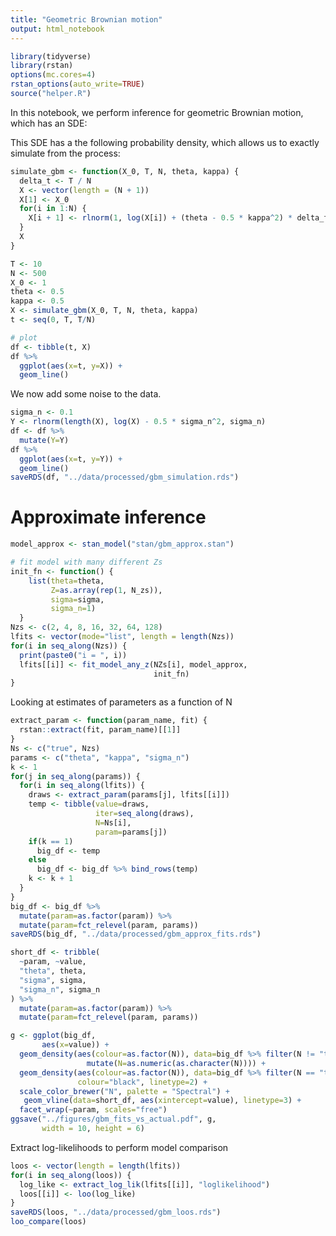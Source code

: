 ```yaml
---
title: "Geometric Brownian motion"
output: html_notebook
---
```


```r
library(tidyverse)
library(rstan)
options(mc.cores=4)
rstan_options(auto_write=TRUE)
source("helper.R")
```

In this notebook, we perform inference for geometric Brownian motion, which has an SDE:

\begin{equation}
  dX(t) = \theta X(t) + \kappa X(t) dW(t)
\end{equation}

This SDE has a the following probability density, which allows us to exactly simulate from the process:

\begin{equation}
  X(t+\delta t) | X(t) \sim \text{log-normal}(\log X(t) + (\theta - 0.5\kappa^2)\delta_t, \kappa \sqrt{t})
\end{equation}


```r
simulate_gbm <- function(X_0, T, N, theta, kappa) {
  delta_t <- T / N
  X <- vector(length = (N + 1))
  X[1] <- X_0
  for(i in 1:N) {
    X[i + 1] <- rlnorm(1, log(X[i]) + (theta - 0.5 * kappa^2) * delta_t, kappa * sqrt(delta_t))
  }
  X
}

T <- 10
N <- 500
X_0 <- 1
theta <- 0.5
kappa <- 0.5
X <- simulate_gbm(X_0, T, N, theta, kappa)
t <- seq(0, T, T/N)

# plot
df <- tibble(t, X)
df %>% 
  ggplot(aes(x=t, y=X)) +
  geom_line()
```

We now add some noise to the data.
```r
sigma_n <- 0.1
Y <- rlnorm(length(X), log(X) - 0.5 * sigma_n^2, sigma_n)
df <- df %>% 
  mutate(Y=Y)
df %>% 
  ggplot(aes(x=t, y=Y)) +
  geom_line()
saveRDS(df, "../data/processed/gbm_simulation.rds")
```

# Approximate inference
```r
model_approx <- stan_model("stan/gbm_approx.stan")

# fit model with many different Zs
init_fn <- function() {
    list(theta=theta,
         Z=as.array(rep(1, N_zs)),
         sigma=sigma,
         sigma_n=1)
  }
Nzs <- c(2, 4, 8, 16, 32, 64, 128)
lfits <- vector(mode="list", length = length(Nzs))
for(i in seq_along(Nzs)) {
  print(paste0("i = ", i))
  lfits[[i]] <- fit_model_any_z(NZs[i], model_approx,
                                init_fn)
}
```

Looking at estimates of parameters as a function of N
```r
extract_param <- function(param_name, fit) {
  rstan::extract(fit, param_name)[[1]]
}
Ns <- c("true", Nzs)
params <- c("theta", "kappa", "sigma_n")
k <- 1
for(j in seq_along(params)) {
  for(i in seq_along(lfits)) {
    draws <- extract_param(params[j], lfits[[i]])
    temp <- tibble(value=draws,
                   iter=seq_along(draws),
                   N=Ns[i],
                   param=params[j])
    if(k == 1)
      big_df <- temp
    else
      big_df <- big_df %>% bind_rows(temp)
    k <- k + 1
  }
}
big_df <- big_df %>% 
  mutate(param=as.factor(param)) %>% 
  mutate(param=fct_relevel(param, params))
saveRDS(big_df, "../data/processed/gbm_approx_fits.rds")

short_df <- tribble(
  ~param, ~value,
  "theta", theta,
  "sigma", sigma,
  "sigma_n", sigma_n
) %>% 
  mutate(param=as.factor(param)) %>% 
  mutate(param=fct_relevel(param, params))

g <- ggplot(big_df,
       aes(x=value)) +
  geom_density(aes(colour=as.factor(N)), data=big_df %>% filter(N != "true") %>%
                 mutate(N=as.numeric(as.character(N)))) +
  geom_density(aes(colour=as.factor(N)), data=big_df %>% filter(N == "true"),
               colour="black", linetype=2) +
  scale_color_brewer("N", palette = "Spectral") +
   geom_vline(data=short_df, aes(xintercept=value), linetype=3) +
  facet_wrap(~param, scales="free")
ggsave("../figures/gbm_fits_vs_actual.pdf", g,
       width = 10, height = 6)
```

Extract log-likelihoods to perform model comparison
```r
loos <- vector(length = length(lfits))
for(i in seq_along(loos)) {
  log_like <- extract_log_lik(lfits[[i]], "loglikelihood")
  loos[[i]] <- loo(log_like)
}
saveRDS(loos, "../data/processed/gbm_loos.rds")
loo_compare(loos)
```